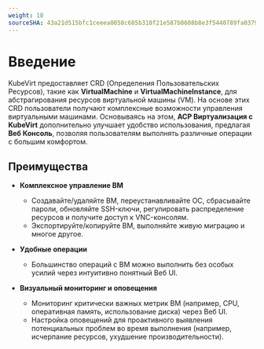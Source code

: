 ```yaml
---
weight: 10
sourceSHA: 43a21d515bfc1ceeea0058c685b310f21e587b0608b8e3f5440789fa0379a8e2
---
```


# Введение

KubeVirt предоставляет CRD (Определения Пользовательских Ресурсов), такие как **VirtualMachine** и **VirtualMachineInstance**, для абстрагирования ресурсов виртуальной машины (VM). На основе этих CRD пользователи получают комплексные возможности управления виртуальными машинами. Основываясь на этом, **ACP Виртуализация с KubeVirt** дополнительно улучшает удобство использования, предлагая **Веб Консоль**, позволяя пользователям выполнять различные операции с большим комфортом.

## Преимущества

- **Комплексное управление ВМ**

  - Создавайте/удаляйте ВМ, переустанавливайте ОС, сбрасывайте пароли, обновляйте SSH-ключи, регулировать распределение ресурсов и получите доступ к VNC-консолям.
  - Экспортируйте/копируйте ВМ, выполняйте живую миграцию и многое другое.

- **Удобные операции**

  - Большинство операций с ВМ можно выполнить без особых усилий через интуитивно понятный Веб UI.

- **Визуальный мониторинг и оповещения**

  - Мониторинг критически важных метрик ВМ (например, CPU, оперативная память, использование диска) через Веб UI.
  - Настройка оповещений для проактивного выявления потенциальных проблем во время выполнения (например, исчерпание ресурсов, ухудшение производительности).
